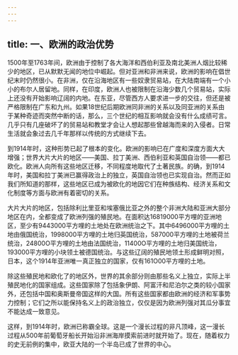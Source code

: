 ```yaml
---
---
---
```

title: 一、欧洲的政治优势
---



1500年至1763年间，欧洲由于控制了各大海洋和西伯利亚及南北美洲人烟比较稀少的地区，已从默默无闻的地位中崛起。但对亚洲和非洲来说，欧洲的影响在倡世纪末时仍然很小。在非洲，仅在沿海地区有一些奴隶贸易站，在大陆南端有一个小小的布尔人居留地。同样，在印度，欧洲人也被限制在沿海少数几个贸易站，实际上还没有开始影响辽阔的内地。在东亚，尽管西方人要求进一步的交往，但还是被严格限制在广东和九州。如果18世纪后期欧洲同非洲的关系以及同亚洲的关系由于某种奇迹而突然中断的话，那么，三个世纪的相互影响就会没有什么成绩可言。几乎只有几座破坏了的贸易站和教堂才会让人想起那些曾越海而来的入侵者。日常生活就会象过去几千年那样以传统的方式继续下去。

到1914年时，这种形势已起了根本的变化。欧洲的影响已在广度和深度方面大大增强；世界大片大片的地区——美国、拉丁美洲、西伯利亚和英国自治领——都已欧化。欧洲人向所有这些地区迁移，不同程度地取代了土著民族。的确，到1914年时，美国和拉丁美洲已赢得政治上的独立，英国自治领也已实现自治。然而正如我们所知道的那样，这些地区已成为被欧化的地因它们在种族结构、经济关系和文化制度等方面与欧洲有着密切的关系。

大片大片的地区，包括除利比里亚和埃塞俄比亚之外的整个非洲大陆和亚洲大部分地区在内，全都变成了欧洲列强的殖民地。在面积达16819000平方哩的亚洲地区，至少有9443000平方哩的土地处在欧洲统治之下。其中6496000平方哩的土地由俄国统治，1998000平方哩的土地归英国统治，587000平方哩的土地被荷兰统治，24800O平方哩的土地由法国统治，11400O平方哩的土地归美国统治，193000平方哩的小块领土被德国统治。与这些辽阔的殖民地领土形成鲜明对照，日本，这个1914年亚洲唯一真正独立的国家，仅有161O00平方哩的土地。

除这些殖民地和欧化了的地区外，世界的其余部分则由那些名义上独立，实际上半殖民地化的国家组成。这些国家除了包括象伊朗、阿富汗和尼泊尔之类的较小国家外，还包括中国和奥斯曼帝国这样的大国。所有这些国家都由欧洲的经济和军事势力控制；它们之所以能保持名义上的政治独立，仅仅是因为欧洲列强对其瓜分事宜不能达成一致意见。

这样，到1914年时，欧洲已称霸全球。这是一个漫长过程的非凡顶峰，这一漫长过程从500年前葡萄牙船长开始沿非洲海岸摸索前进时就开始了。现在，随着权力的史无前例的集中，欧亚大陆的一个半岛已成了世界的中心。